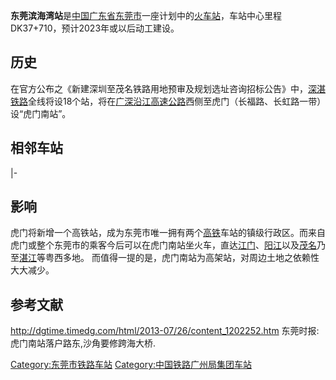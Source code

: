 {{Future public transportation}}
{{GD Future infrastructure}}
{{Infobox China railway station
|车站名称=东莞滨海湾站
|车站名称拼音 = Humennan
|英文名称=Dongguanbinghaiwan Railway Station
|使用状态=未动工
|车站位置=[[广东省|广东省]][[东莞市|东莞市]][[虎门镇|虎门镇]]
[[广深沿江高速|广深沿江高速]]西侧至[[虎门镇|虎门镇]]路东村长福路、长虹路一带
|归属= [[广州局集团|广州局集团]]
|线路=[[深湛铁路|深湛铁路]]（部分建设中）
|车站等级=未定等 
}}
'''东莞滨海湾站'''是[[中国|中国]][[广东省|广东省]][[东莞市|东莞市]]一座计划中的[[火车站|火车站]]，车站中心里程DK37+710，预计2023年或以后动工建设。

==历史==
在官方公布之《新建深圳至茂名铁路用地预审及规划选址咨询招标公告》中，[[深湛铁路|深湛铁路]]全线将设18个站，将在[[广深沿江高速公路|广深沿江高速公路]]西侧至虎门（长福路、长虹路一带）设“虎门南站”。

==相邻车站==
{{start rail box|[[中国铁路|中国铁路]]}}
|-
{{s-inop|[[南沙站|南沙]](规划中)|[[湛江西站|湛江西]]方向}}
{{s-line|[[深湛铁路|深湛铁路]]|[[东莞滨海湾站|东莞滨海湾站]]}}
{{s-inop|[[深圳机场东站_(国铁)|深圳机场东]](规划中)|[[西丽站_(平南鐵路)|西丽]]方向      }}
{{end box}}

==影响==
虎门将新增一个高铁站，成为东莞市唯一拥有两个[[高铁|高铁]]车站的镇级行政区。而来自虎门或整个东莞市的乘客今后可以在虎门南站坐火车，直达[[江门|江门]]、[[阳江|阳江]]以及[[茂名|茂名]]乃至[[湛江|湛江]]等粤西多地。
而值得一提的是，虎门南站为高架站，对周边土地之依赖性大大减少。

== 参考文献 ==
{{reflist}}

http://dgtime.timedg.com/html/2013-07/26/content_1202252.htm {{Wayback|url=http://dgtime.timedg.com/html/2013-07/26/content_1202252.htm |date=20160306183041 }} 东莞时报:虎门南站落户路东,沙角要修跨海大桥.
{{深湛铁路}}
{{广东小作品}}
[[Category:东莞市铁路车站|Category:东莞市铁路车站]]
[[Category:中国铁路广州局集团车站|Category:中国铁路广州局集团车站]]